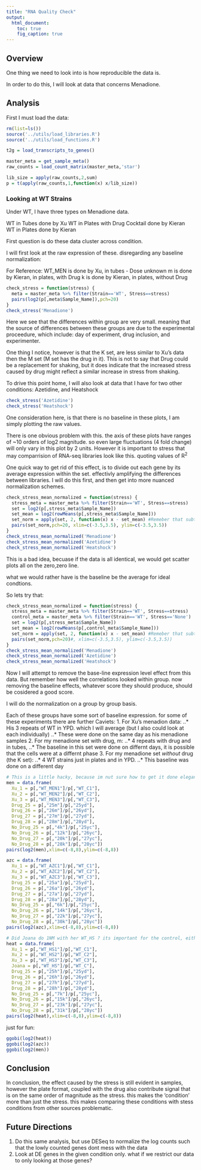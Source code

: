 ```yaml
---
title: "RNA Quality Check"
output:
  html_document:
    toc: true
    fig_caption: true
---
```


## Overview
One thing we need to look into is how reproducible the data is.

In order to do this, I will look at data that concerns Menadione.

## Analysis
First I must load the data:

```r
rm(list=ls())
source('../utils/load_libraries.R')
source('../utils/load_functions.R')

t2g = load_transcripts_to_genes()

master_meta = get_sample_meta()
raw_counts = load_count_matrix(master_meta,'star')

lib_size = apply(raw_counts,2,sum)
p = t(apply(raw_counts,1,function(x) x/lib_size))
```

### Looking at WT Strains
Under WT, I have three types on Menadione data.

WT in Tubes done by Xu
WT in Plates with Drug Cocktail done by Kieran
WT in Plates done by Kieran

First question is do these data cluster across condition.

I will first look at the raw expression of these. disregarding any baseline normalization:

For Reference:
WT_MEN is done by Xu, in tubes - Dose unknown
m is done by Kieran, in plates, with Drug
k is done by Kieran, in plates, without Drug

```r
check_stress = function(stress) {
  meta = master_meta %>% filter(Strain=='WT', Stress==stress)
  pairs(log2(p[,meta$Sample_Name]),pch=20)
}
check_stress('Menadione')
```
Here we see that the differences within group are very small. meaning that the source of differences between these groups are due to the experimental proceedure, which include: day of experiment, drug inclusion, and experimenter.

One thing I notice, however is that the K set, are less similar to Xu's data then the M set (M set has the drug in it). This is not to say that Drug could be a replacement for shaking, but it does indicate that the increased stress caused by drug might reflect a similar increase in stress from shaking. 

To drive this point home, I will also look at data that I have for two other conditions: Azetidine, and Heatshock
```r
check_stress('Azetidine')
check_stress('Heatshock')
```
One consideration here, is that there is no baseline in these plots, I am simply plotting the raw values.

There is one obvious problem with this. the axis of these plots have ranges of ~10 orders of log2 magnitude. so even large fluctuations (4 fold change) will only vary in this plot by 2 units. However it is important to stress that may comparrision of RNA-seq libraries look like this. quoting values of R^2^

One quick way to get rid of this effect, is to divide out each gene by its average expression within the set. effectivly amplifying the differences between libraries. I will do this first, and then get into more nuanced normalization schemes. 

```r
check_stress_mean_normalized = function(stress) {
  stress_meta = master_meta %>% filter(Strain=='WT', Stress==stress)
  set = log2(p[,stress_meta$Sample_Name])
  set_mean = log2(rowMeans(p[,stress_meta$Sample_Name]))
  set_norm = apply(set, 2, function(x) x - set_mean) #Remeber that subtraction in log space is the same as division before, so here I am dividing each probablility by the mean probablility
  pairs(set_norm,pch=20, xlim=c(-3.5,3.5), ylim=c(-3.5,3.5))
}
check_stress_mean_normalized('Menadione')
check_stress_mean_normalized('Azetidine')
check_stress_mean_normalized('Heatshock')
```
This is a bad idea, becuase if the data is all identical, we would get scatter plots all on the zero,zero line. 

what we would rather have is the baseline be the average for ideal condtions. 

So lets try that:


```r
check_stress_mean_normalized = function(stress) {
  stress_meta = master_meta %>% filter(Strain=='WT', Stress==stress)
  control_meta = master_meta %>% filter(Strain=='WT', Stress=='None')
  set = log2(p[,stress_meta$Sample_Name])
  set_mean = log2(rowMeans(p[,control_meta$Sample_Name]))
  set_norm = apply(set, 2, function(x) x - set_mean) #Remeber that subtraction in log space is the same as division before, so here I am dividing each probablility by the mean probablility
  pairs(set_norm,pch=20)#, xlim=c(-3.5,3.5), ylim=c(-3.5,3.5))
}
check_stress_mean_normalized('Menadione')
check_stress_mean_normalized('Azetidine')
check_stress_mean_normalized('Heatshock')
```

Now I will attempt to remove the base-line expression level effect from this data. But remember how well the correlations looked within group. now removing the baseline effects, whatever score they should produce, should be cosidered a good score. 

I will do the normalization on a group by group basis. 

Each of these groups have some sort of baseline expression. for some of these experiments there are further Caviets:
1. For Xu's menadion data:
..* His 3 repeats of WT in YPD. which I will average (but I also could look at each individually)
..* These were done on the same day as his menadione samples
2. For my menadione set with drug, m:
..* 4 repeats with drug and in tubes,
..* The baseline in this set were done on differnt days, it is possible that the cells were at a differnt phase
3. For my menadione set _without_ drug (the K set):
..* 4 WT strains just in plates and in YPD. 
..* This baseline was done on a different day

```r
# This is a little hacky, because im nut sure how to get it done elegantly
men = data.frame(
  Xu_1 = p[,"WT_MEN1"]/p[,"WT_C1"],
  Xu_2 = p[,"WT_MEN2"]/p[,"WT_C2"],
  Xu_3 = p[,"WT_MEN3"]/p[,"WT_C3"],
  Drug_25 = p[,"25m"]/p[,"25yd"],
  Drug_26 = p[,"26m"]/p[,"26yd"],
  Drug_27 = p[,"27m"]/p[,"27yd"],
  Drug_28 = p[,"28m"]/p[,"28yd"],
  No_Drug_25 = p[,"4k"]/p[,"25yc"],
  No_Drug_26 = p[,"12k"]/p[,"26yc"],
  No_Drug_27 = p[,"20k"]/p[,"27yc"],
  No_Drug_28 = p[,"28k"]/p[,"28yc"])
pairs(log2(men),xlim=c(-8,8),ylim=c(-8,8))

azc = data.frame(
  Xu_1 = p[,"WT_AZC1"]/p[,"WT_C1"],
  Xu_2 = p[,"WT_AZC2"]/p[,"WT_C2"],
  Xu_3 = p[,"WT_AZC3"]/p[,"WT_C3"],
  Drug_25 = p[,"25a"]/p[,"25yd"],
  Drug_26 = p[,"26a"]/p[,"26yd"],
  Drug_27 = p[,"27a"]/p[,"27yd"],
  Drug_28 = p[,"28a"]/p[,"28yd"],
  No_Drug_25 = p[,"6k"]/p[,"25yc"],
  No_Drug_26 = p[,"14k"]/p[,"26yc"],
  No_Drug_27 = p[,"22k"]/p[,"27yc"],
  No_Drug_28 = p[,"30k"]/p[,"28yc"])
pairs(log2(azc),xlim=c(-8,8),ylim=c(-8,8))

# Did Joana do 1NM with her WT_HS ? its important for the control, either use WT_C or WT_1NM
heat = data.frame(
  Xu_1 = p[,"WT_HS1"]/p[,"WT_C1"],
  Xu_2 = p[,"WT_HS2"]/p[,"WT_C2"],
  Xu_3 = p[,"WT_HS3"]/p[,"WT_C3"],
  Joana = p[,"WT_HS"]/p[,"WT_C"],
  Drug_25 = p[,"25h"]/p[,"25yd"],
  Drug_26 = p[,"26h"]/p[,"26yd"],
  Drug_27 = p[,"27h"]/p[,"27yd"],
  Drug_28 = p[,"28h"]/p[,"28yd"],
  No_Drug_25 = p[,"7k"]/p[,"25yc"],
  No_Drug_26 = p[,"15k"]/p[,"26yc"],
  No_Drug_27 = p[,"23k"]/p[,"27yc"],
  No_Drug_28 = p[,"31k"]/p[,"28yc"])
pairs(log2(heat),xlim=c(-8,8),ylim=c(-8,8))
```



just for fun:

```r
ggobi(log2(heat))
ggobi(log2(azc))
ggobi(log2(men))
```

## Conclusion
In conclusion, the effect caused by the stress is still evident in samples, however the plate format, coupled with the drug also contribute signal that is on the same order of magnitude as the stress. this makes the 'condition' more than just the stress. this makes comparing these conditions with stess conditions from other sources problematic.

## Future Directions
1. Do this same analysis, but use DESeq to normalize the log counts such that the lowly counted genes dont mess with the data
2. Look at DE genes in the given condition only. what if we restrict our data to only looking at those genes?
